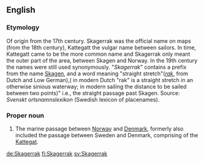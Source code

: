 ==English==

===Etymology===
Of {{etyl|nl|en}} origin from the 17th century. Skagerrak was the official name on maps (from the 18th century), Kattegatt the vulgar name between sailors. In time, Kattegatt came to be the more common name and Skagerrak only meant the outer part of the area, between Skagen and Norway. In the 19th century the names were still used synonymously. "''Skagerrak''" contains a prefix from the name [[Skagen]], and a word meaning "straight stretch"(''[[rak]]'', from Dutch and Low German),( in modern Dutch "rak" is a straight stretch in an otherwise sinious waterway; in modern sailing the distance to be sailed between two points)" i.e., the straight passage past Skagen.  Source: ''Svenskt ortsnamnslexikon'' (Swedish lexicon of placenames).

===Proper noun===
{{en-proper noun}}

# The marine passage between [[Norway]] and [[Denmark]], formerly also included the passage between Sweden and Denmark, comprising of the [[Kattegat]].

[[de:Skagerrak]]
[[fi:Skagerrak]]
[[sv:Skagerrak]]